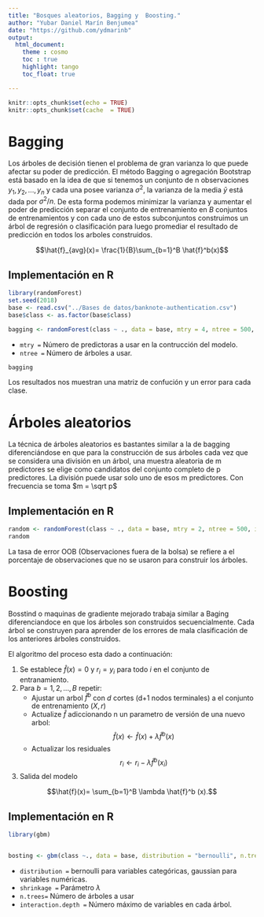 ```yaml
---
title: "Bosques aleatorios, Bagging y  Boosting."
author: "Yubar Daniel Marín Benjumea"
date: "https://github.com/ydmarinb"
output: 
  html_document:
    theme : cosmo
    toc : true
    highlight: tango
    toc_float: true

---
```


```r
knitr::opts_chunk$set(echo = TRUE)
knitr::opts_chunk$set(cache  = TRUE)
```

# Bagging

Los árboles de decisión tienen el problema de  gran varianza lo que puede afectar su poder de predicción. El método Bagging o agregación  Bootstrap está basado en la idea de que si tenemos un conjunto de n observaciones $y_1,y_2,...,y_n$ y cada una posee varianza $\sigma^2$, la varianza de la media $\bar{y}$ está dada por $\sigma^2/n$. De esta forma podemos minimizar la varianza y aumentar el poder de predicción separar el conjunto de entrenamiento en $B$ conjuntos de entrenamientos y con cada uno de estos subconjuntos construimos un árbol de regresión o clasificación para luego promediar el resultado de predicción en todos los arboles construidos.

$$\hat{f}_{avg}(x)= \frac{1}{B}\sum_{b=1}^B \hat{f}^b(x)$$

## Implementación en R

```r
library(randomForest)
set.seed(2018)
base <- read.csv("../Bases de datos/banknote-authentication.csv")
base$class <- as.factor(base$class)

bagging <- randomForest(class ~ ., data = base, mtry = 4, ntree = 500, importance =T)

```

* `mtry = ` Número de predictoras a usar en la contrucción del modelo.
* `ntree = ` Número de árboles a usar.


```r
bagging
```

Los resultados nos muestran una matriz de confución y un error para cada clase.

# Árboles aleatorios

La técnica de  árboles aleatorios es bastantes similar a la de bagging diferenciándose en que para la construcción de sus árboles cada vez que se considera una división en un árbol, una muestra aleatoria de
m predictores se elige como candidatos del conjunto completo de p predictores.
La división puede usar solo uno de esos m predictores. Con frecuencia se toma $m = \sqrt p$


## Implementación en R

```r
random <- randomForest(class ~ ., data = base, mtry = 2, ntree = 500, importance =T)
random
```

La tasa de error OOB (Observaciones fuera de la bolsa) se refiere a el porcentaje de observaciones que no se usaron para construir los árboles.

# Boosting

Bosstind o maquinas de gradiente mejorado trabaja similar a Baging diferenciandoce en que los árboles son construidos secuencialmente. Cada árbol se construyen para aprender de los errores de mala clasificación de los anteriores árboles construidos.

El algoritmo del proceso esta dado a continuación:

1. Se establece $\hat{f}(x)= 0$ y $r_i=y_i$ para todo $i$ en el conjunto de entranamiento.
2. Para $b=1,2,...,B$ repetir:
    + Ajustar un arbol $\hat{f}^b$ con $d$ cortes (d+1 nodos terminales) a el conjunto de entrenamiento $(X,r)$
    + Actualize $\hat{f}$ adiccionando n un parametro de versión de una nuevo arbol:
    $$\hat{f}(x) \longleftarrow  \hat{f}(x)+\lambda\hat{f}^b(x)$$
    + Actualizar los residuales 
    $$r_i \longleftarrow r_i-\lambda\hat{f}^b(x_i)$$
3. Salida del modelo

$$\hat{f}(x)= \sum_{b=1}^B \lambda \hat{f}^b (x).$$
    
## Implementación en R

```r
library(gbm)


bosting <- gbm(class ~., data = base, distribution = "bernoulli", n.trees = 50000, interaction.depth = 4, shrinkage = 0.2)


```


* `distribution = ` bernoulli para variables categóricas, gaussian para variables numéricas.
* `shrinkage = ` Parámetro $\lambda$
* `n.trees=` Número de árboles a usar
* `interaction.depth = ` Número máximo de variables en cada árbol.

